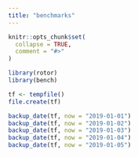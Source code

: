 ```yaml
---
title: "benchmarks"
---
```


```r
knitr::opts_chunk$set(
  collapse = TRUE,
  comment = "#>"
)
```

```r
library(rotor)
library(bench)
```


```r

tf <- tempfile()
file.create(tf)

backup_date(tf, now = "2019-01-01")
backup_date(tf, now = "2019-01-02")
backup_date(tf, now = "2019-01-03")
backup_date(tf, now = "2019-01-04")
backup_date(tf, now = "2019-01-05")



```

